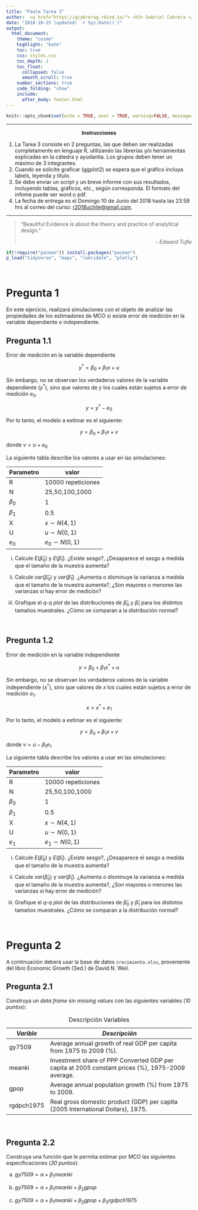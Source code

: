 ```yaml
---
title: "Pauta Tarea 3"
author:  <a href="https://gcabrerag.rbind.io/"> <h3> Gabriel Cabrera </h3> </a> \newline Facultad de Economía y Negocios, Universidad de Chile, Chile
date: "2018-10-15 (updated: `r Sys.Date()`)"
output: 
  html_document:
    theme: "cosmo"
    highlight: "kate"
    toc: true
    css: styles.css
    toc_depth: 2
    toc_float:
      collapsed: false
      smooth_scroll: true
    number_sections: true
    code_folding: "show"
    include:
      after_body: footer.html
---
```



```r
knitr::opts_chunk$set(echo = TRUE, eval = TRUE, warning=FALSE, message=FALSE)
```

---

<center> <b> Instrucciones </b> </center>
<p>

1.	La Tarea 3 consiste en 2 preguntas, las que deben ser realizadas completamente en lenguaje R, utilizando las librerías y/o herramientas explicadas en la cátedra y ayudantía. Los grupos deben tener un máximo de 3 integrantes.
2.	Cuando se solicite graficar (ggplot2) se espera que el gráfico incluya labels, leyenda y título.
3.	Se debe enviar un script y un breve informe con sus resultados, incluyendo tablas, gráficos, etc., según corresponda.  El formato del infome puede ser word o pdf.
4.	La fecha de entrega es el Domingo 10 de Junio del 2018 hasta las 23:59 hrs al correo del curso:                     [r2018uchile@gmail.com](r2018uchile@gmail.com). 

---

<div class="quote-container">

> “Beautiful Evidence is about the theory and practice of analytical design.” 
>
> <p align="right"> -- *Edward Tufte* </p>

</div>

```r
if(!require("pacman")) install.packages("pacman")
p_load("tidyverse", "maps", "lubridate", "plotly")
```

<br>

# Pregunta 1 {.tabset - .tabset-fade}

En este ejercicio, realizará simulaciones con el objeto de analizar las propiedades de los estimadores de MCO si existe error de medición en la variable dependiente o independiente.

## Pregunta 1.1 {-}

Error de medición en la variable dependiente
 
$$
y^* = \beta_{0} + \beta_{1}x + u
$$
         
Sin embargo, no se observan los verdaderos valores de la variable dependiente ($y^*$), sino que valores de $y$ los cuales están sujetos a error de medición $e_0$.
    
         
$$
y = y^* - e_0
$$
         
Por lo tanto, el modelo a estimar es el siguiente:
       
$$
y =\beta_{0} + \beta_{1}x + v
$$

donde  $v = u + e_0$       

La siguiente tabla describe los valores a usar en las simulaciones:
   
| Parametro | valor              |
|-----------|--------------------|
| R         | 10000 repeticiones |
| N         | 25,50,100,1000     |
| $\beta_0$ | 1                  |
| $\beta_1$ | 0.5                |
| X         | $x \sim N(4,1)$    |
| U         | $u \sim N(0,1)$    |
| $e_0$     | $e_0 \sim N(0,1)$  |


i. Calcule $E(\hat{\beta}_0)$ y $E(\hat{\beta}_1)$. ¿Existe sesgo?, ¿Desaparece el sesgo a medida que el tamaño de la muestra aumenta? 
        
ii. Calcule $var(\hat{\beta}_0)$ y $var(\hat{\beta}_1)$. ¿Aumenta o disminuye la varianza a medida que el tamaño de la muestra aumenta?, ¿Son mayores o menores las varianzas si hay error de medición? 
        
iii. Grafique el *q-q plot* de las distribuciones de $\hat{\beta}_0$ y $\hat{\beta}_1$ para los distintos tamaños muestrales. ¿Cómo se comparan a la distribución normal? 

<br>

## Pregunta 1.2 {-}

Error de medición en la variable independiente 
    
 $$
 y = \beta_{0} + \beta_{1}x^* + u
 $$
      
Sin embargo, no se observan los verdaderos valores de la variable independiente ($x^*$), sino que valores de $x$ los cuales están sujetos a error de medición $e_1$.
           

$$
x = x^* + e_1
$$
  
         
Por lo tanto, el modelo a estimar es el siguiente:
           
$$
y =\beta_{0} + \beta_{1}x + v
$$

donde  $v = u - \beta_1 e_1%$

           
La siguiente tabla describe los valores a usar en las simulaciones:
           
| Parametro | valor              |
|-----------|--------------------|
| R         | 10000 repeticiones |
| N         | 25,50,100,1000     |
| $\beta_0$ | 1                  |
| $\beta_1$ | 0.5                |
| X         | $x \sim N(4,1)$    |
| U         | $u \sim N(0,1)$    |
| $e_1$     | $e_1 \sim N(0,1)$  |
           
i. Calcule $E(\hat{\beta}_0)$ y $E(\hat{\beta}_1)$. ¿Existe sesgo?, ¿Desaparece el sesgo a medida que el tamaño de la muestra aumenta? 
        
ii. Calcule $var(\hat{\beta}_0)$ y $var(\hat{\beta}_1)$. ¿Aumenta o disminuye la varianza a medida que el tamaño  de la muestra aumenta?, ¿Son mayores o menores las varianzas si hay error de medición? 
        
iii. Grafique el *q-q plot* de las distribuciones de $\hat{\beta}_0$ y $\hat{\beta}_1$ para los distintos tamaños muestrales. ¿Cómo se comparan a la distribución normal? 
           
<br>           
           
# Pregunta 2 {.tabset - .tabset-fade}

A continuación deberá usar la base de datos ``crecimiento.xlsx``\footnote{Esta base es de caracter acádemico y contiene el crecimiento promedio de las variables existente en la \textbf{Penn World Table}}, proveniente del libro Economic Growth (3ed.) de David N. Weil.


## Pregunta 2.1 {-}

Construya un *data frame* sin *missing values* con las siguientes variables (*10 puntos*):

Table: Descripción Variables

|*Varible*    | *Descripción*                                                                             |
|-------------|-------------------------------------------------------------------------------------------|
| gy7509 | Average annual growth of real GDP per capita from 1975 to 2009 (%).                            |
| meanki |Investment share of PPP Converted GDP per capita at 2005 constant prices (%), 1975-2009 average.|
| gpop   |Average annual population growth (%) from 1975 to 2009.                                         |
| rgdpch1975| Real gross domestic product (GDP) per capita (2005 International Dollars), 1975.            | 

<br>

## Pregunta 2.2 {-}

Construya una función que le permita estimar por MCO las siguientes especificaciones (*30 puntos*):

a. $gy7509 = \alpha + \beta_1 meanki$

b. $gy7509 = \alpha + \beta_1 meanki + \beta_2 gpop$

c. $gy7509 = \alpha + \beta_1 meanki + \beta_2 gpop + \beta_3 rgdpch1975$

<br>